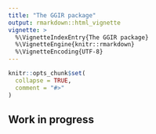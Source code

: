 ```yaml
---
title: "The GGIR package"
output: rmarkdown::html_vignette
vignette: >
  %\VignetteIndexEntry{The GGIR package}
  %\VignetteEngine{knitr::rmarkdown}
  %\VignetteEncoding{UTF-8}
---
```


```r
knitr::opts_chunk$set(
  collapse = TRUE,
  comment = "#>"
)
```

## Work in progress
